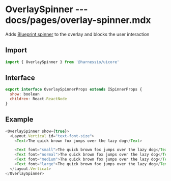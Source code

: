 # OverlaySpinner --- docs/pages/overlay-spinner.mdx

Adds [Blueprint spinner](https://blueprintjs.com/docs/#core/components/spinner) to the overlay and blocks the user interaction

## Import

```js
import { OverlaySpinner } from '@harnessio/uicore'
```

## Interface

```js
export interface OverlaySpinnerProps extends ISpinnerProps {
  show: boolean
  children: React.ReactNode
}
```

## Example

```js live=true
<OverlaySpinner show={true}>
  <Layout.Vertical id="text-font-size">
    <Text>The quick brown fox jumps over the lazy dog</Text>

    <Text font="small">The quick brown fox jumps over the lazy dog</Text>
    <Text font="normal">The quick brown fox jumps over the lazy dog</Text>
    <Text font="medium">The quick brown fox jumps over the lazy dog</Text>
    <Text font="large">The quick brown fox jumps over the lazy dog</Text>
  </Layout.Vertical>
</OverlaySpinner>
```
